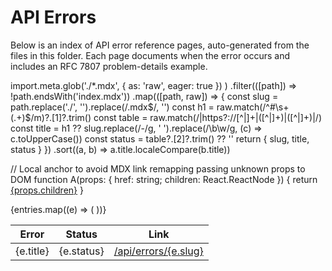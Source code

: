 # API Errors

Below is an index of API error reference pages, auto-generated from the files in this folder. Each page documents when the error occurs and includes an RFC 7807 problem-details example.

  import.meta.glob('./*.mdx', { as: 'raw', eager: true })
)
  .filter(([path]) => !path.endsWith('index.mdx'))
  .map(([path, raw]) => {
    const slug = path.replace('./', '').replace(/\.mdx$/, '')
    const h1 = raw.match(/^#\s+(.+)$/m)?.[1]?.trim()
    const table = raw.match(/\|https?:\/\/[^|]+\|([^|]+)\|([^|]+)\|/)
    const title = h1 ?? slug.replace(/-/g, ' ').replace(/\b\w/g, (c) => c.toUpperCase())
    const status = table?.[2]?.trim() ?? ''
    return { slug, title, status }
  })
  .sort((a, b) => a.title.localeCompare(b.title))

// Local anchor to avoid MDX link remapping passing unknown props to DOM
function A(props: { href: string; children: React.ReactNode }) {
  return <a href={props.href} className="vocs_Link">{props.children}</a>
}

<table>
  <thead>
    <tr>
      <th style={{ textAlign: 'left' }}>Error</th>
      <th style={{ textAlign: 'right' }}>Status</th>
      <th style={{ textAlign: 'left' }}>Link</th>
    </tr>
  </thead>
  <tbody>
    {entries.map((e) => (
      <tr key={e.slug}>
        <td>{e.title}</td>
        <td style={{ textAlign: 'right' }}>{e.status}</td>
        <td><A href={`/api/errors/${e.slug}`}>/api/errors/{e.slug}</A></td>
      </tr>
    ))}
  </tbody>
  </table>

